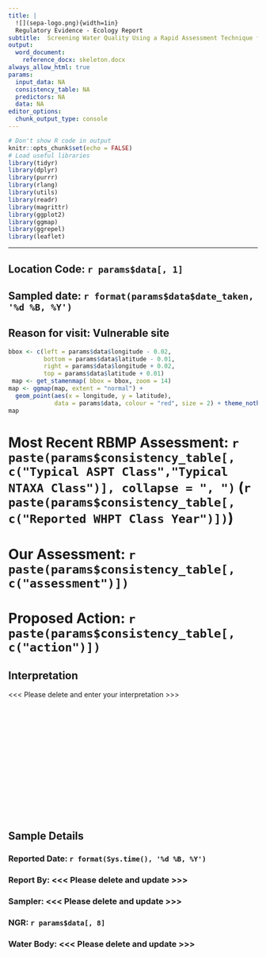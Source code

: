 ```yaml
---
title: |
  ![](sepa-logo.png){width=1in}  
  Regulatory Evidence - Ecology Report
subtitle:  Screening Water Quality Using a Rapid Assessment Technique for Freshwater Invertebrate
output:
  word_document:
    reference_docx: skeleton.docx
always_allow_html: true
params:
  input_data: NA
  consistency_table: NA
  predictors: NA
  data: NA
editor_options:
  chunk_output_type: console
---
```


```r
# Don't show R code in output
knitr::opts_chunk$set(echo = FALSE)
# Load useful libraries
library(tidyr)
library(dplyr)
library(purrr)
library(rlang)
library(utils)
library(readr)
library(magrittr)
library(ggplot2)
library(ggmap)
library(ggrepel)
library(leaflet)
```

<hr>

## Location Code: `r params$data[, 1]`
## Sampled date: `r format(params$data$date_taken, '%d %B, %Y')`
## Reason for visit: Vulnerable site

```r

bbox <- c(left = params$data$longitude - 0.02,
          bottom = params$data$latitude - 0.01, 
          right = params$data$longitude + 0.02,
          top = params$data$latitude + 0.01)
 map <- get_stamenmap( bbox = bbox, zoom = 14)
map <- ggmap(map, extent = "normal") +  
  geom_point(aes(x = longitude, y = latitude), 
             data = params$data, colour = "red", size = 2) + theme_nothing()
map

```

# Most Recent RBMP Assessment: `r paste(params$consistency_table[, c("Typical ASPT Class","Typical NTAXA Class")], collapse = ", ")` (`r paste(params$consistency_table[, c("Reported WHPT Class Year")])`)

# Our Assessment: `r paste(params$consistency_table[, c("assessment")])`

# Proposed Action: `r paste(params$consistency_table[, c("action")])`

## Interpretation

<<< Please delete and enter your interpretation >>>
  
<br />
<br />
<br />  
<br />  
<br />  
<br />  
<br />  
<br />  
 

## Sample Details
### Reported Date: `r format(Sys.time(), '%d %B, %Y')`
### Report By: <<< Please delete and update >>>
### Sampler: <<< Please delete and update >>>
### NGR: `r params$data[, 8]`
### Water Body: <<< Please delete and update >>>
